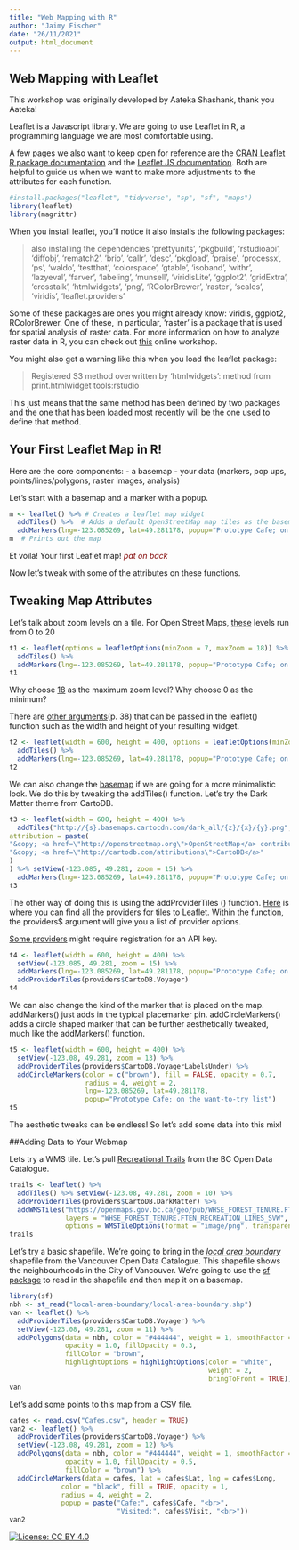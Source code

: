 ```yaml
---
title: "Web Mapping with R"
author: "Jaimy Fischer"
date: "26/11/2021"
output: html_document
---
```


## Web Mapping with Leaflet

This workshop was originally developed by Aateka Shashank, thank you Aateka! 

Leaflet is a Javascript library. We are going to use Leaflet in R, a programming language we are most comfortable using.

A few pages we also want to keep open for reference are the [CRAN Leaflet R package documentation](https://cran.r-project.org/web/packages/leaflet/leaflet.pdf) and the [Leaflet JS documentation](https://leafletjs.com/reference-1.7.1.html). Both are helpful to guide us when we want to make more adjustments to the attributes for each function.

```r
#install.packages("leaflet", "tidyverse", "sp", "sf", "maps")
library(leaflet)
library(magrittr)
```

When you install leaflet, you'll notice it also installs the following packages:

> also installing the dependencies ‘prettyunits’, ‘pkgbuild’, ‘rstudioapi’, ‘diffobj’, ‘rematch2’, ‘brio’, ‘callr’, ‘desc’, ‘pkgload’, ‘praise’, ‘processx’, ‘ps’, ‘waldo’, ‘testthat’, ‘colorspace’, ‘gtable’, ‘isoband’, ‘withr’, ‘lazyeval’, ‘farver’, ‘labeling’, ‘munsell’, ‘viridisLite’, ‘ggplot2’, ‘gridExtra’, ‘crosstalk’, ‘htmlwidgets’, ‘png’, ‘RColorBrewer’, ‘raster’, ‘scales’, ‘viridis’, ‘leaflet.providers’

Some of these packages are ones you might already know: viridis, ggplot2, RColorBrewer. One of these, in particular, 'raster' is a package that is used for spatial analysis of raster data. For more information on how to analyze raster data in R, you can check out [this](https://datacarpentry.org/r-raster-vector-geospatial/) online workshop.

You might also get a warning like this when you load the leaflet package:

> Registered S3 method overwritten by 'htmlwidgets':
  method           from         
  print.htmlwidget tools:rstudio

This just means that the same method has been defined by two packages and the one that has been loaded most recently will be the one used to define that method.


## Your First Leaflet Map in R!

Here are the core components:
- a basemap
- your data (markers, pop ups, points/lines/polygons, raster images, analysis)

Let's start with a basemap and a marker with a popup.

```r
m <- leaflet() %>% # Creates a leaflet map widget
  addTiles() %>%  # Adds a default OpenStreetMap map tiles as the basemap
  addMarkers(lng=-123.085269, lat=49.281178, popup="Prototype Cafe; on the want-to-try list") # Adds the marker and the popup together
m  # Prints out the map
```

Et voila! Your first Leaflet map! <span style="color:maroon">*pat on back*</span>

Now let's tweak with some of the attributes on these functions.

## Tweaking Map Attributes

Let's talk about zoom levels on a tile. For Open Street Maps, [these](https://wiki.openstreetmap.org/wiki/Zoom_levels) levels run from 0 to 20

```r
t1 <- leaflet(options = leafletOptions(minZoom = 7, maxZoom = 18)) %>%
  addTiles() %>%
  addMarkers(lng=-123.085269, lat=49.281178, popup="Prototype Cafe; on the want-to-try list")
t1
```

Why choose [18](https://developer.tomtom.com/blog/decoded/understanding-map-tile-grids-and-zoom-levels) as the maximum zoom level?
Why choose 0 as the minimum?

There are [other arguments](https://cran.r-project.org/web/packages/leaflet/leaflet.pdf)(p. 38) that can be passed in the leaflet() function such as the width and height of your resulting widget.

```r
t2 <- leaflet(width = 600, height = 400, options = leafletOptions(minZoom = 7, maxZoom = 18)) %>%
  addTiles() %>%
  addMarkers(lng=-123.085269, lat=49.281178, popup="Prototype Cafe; on the want-to-try list")
t2
```

We can also change the [basemap](https://carto.com/help/building-maps/basemap-list/) if we are going for a more minimalistic look. We do this by tweaking the addTiles() function. Let's try the Dark Matter theme from CartoDB.

```r
t3 <- leaflet(width = 600, height = 400) %>% 
  addTiles("http://{s}.basemaps.cartocdn.com/dark_all/{z}/{x}/{y}.png",
attribution = paste(
"&copy; <a href=\"http://openstreetmap.org\">OpenStreetMap</a> contributors",
"&copy; <a href=\"http://cartodb.com/attributions\">CartoDB</a>"
)
) %>% setView(-123.085, 49.281, zoom = 15) %>%
  addMarkers(lng=-123.085269, lat=49.281178, popup="Prototype Cafe; on the want-to-try list")
t3
```

The other way of doing this is using the addProviderTiles () function. [Here](http://leaflet-extras.github.io/leaflet-providers/preview/index.html) is where you can find all the providers for tiles to Leaflet. Within the function, the providers$ argument will give you a list of provider options.

[Some providers](https://github.com/leaflet-extras/leaflet-providers) might require registration for an API key.

```r
t4 <- leaflet(width = 600, height = 400) %>% 
  setView(-123.085, 49.281, zoom = 15) %>%
  addMarkers(lng=-123.085269, lat=49.281178, popup="Prototype Cafe; on the want-to-try list") %>%
  addProviderTiles(providers$CartoDB.Voyager)
t4
```

We can also change the kind of the marker that is placed on the map. addMarkers() just adds in the typical placemarker pin. addCircleMarkers() adds a circle shaped marker that can be further aesthetically tweaked, much like the addMarkers() function.

```r
t5 <- leaflet(width = 600, height = 400) %>%
  setView(-123.08, 49.281, zoom = 13) %>%
  addProviderTiles(providers$CartoDB.VoyagerLabelsUnder) %>%
  addCircleMarkers(color = c("brown"), fill = FALSE, opacity = 0.7, 
                   radius = 4, weight = 2,
                   lng=-123.085269, lat=49.281178,
                   popup="Prototype Cafe; on the want-to-try list")
t5
```

The aesthetic tweaks can be endless! So let's add some data into this mix!

##Adding Data to Your Webmap

Lets try a WMS tile. Let's pull [Recreational Trails](https://catalogue.data.gov.bc.ca/dataset/recreation-line) from the BC Open Data Catalogue.

```r
trails <- leaflet() %>% 
  addTiles() %>% setView(-123.08, 49.281, zoom = 10) %>%
  addProviderTiles(providers$CartoDB.DarkMatter) %>%
  addWMSTiles("https://openmaps.gov.bc.ca/geo/pub/WHSE_FOREST_TENURE.FTEN_RECREATION_LINES_SVW/ows?SERVICE=WMS&",
              layers = "WHSE_FOREST_TENURE.FTEN_RECREATION_LINES_SVW",
              options = WMSTileOptions(format = "image/png", transparent = TRUE))
trails
```

Let's try a basic shapefile. We're going to bring in the [*local area boundary*](https://opendata.vancouver.ca/explore/dataset/local-area-boundary/information/) shapefile from the Vancouver Open Data Catalogue. This shapefile shows the neighbourhoods in the City of Vancouver. We're going to use the [sf package](https://datacarpentry.org/r-raster-vector-geospatial/06-vector-open-shapefile-in-r/index.html) to read in the shapefile and then map it on a basemap. 

```r
library(sf)
nbh <- st_read("local-area-boundary/local-area-boundary.shp")
van <- leaflet() %>%
  addProviderTiles(providers$CartoDB.Voyager) %>%
  setView(-123.08, 49.281, zoom = 11) %>%
  addPolygons(data = nbh, color = "#444444", weight = 1, smoothFactor = 0.5,
              opacity = 1.0, fillOpacity = 0.3,
              fillColor = "brown",
              highlightOptions = highlightOptions(color = "white",
                                                  weight = 2,
                                                  bringToFront = TRUE))
van
```

Let's add some points to this map from a CSV file.

```r
cafes <- read.csv("Cafes.csv", header = TRUE)
van2 <- leaflet() %>%
  addProviderTiles(providers$CartoDB.Voyager) %>%
  setView(-123.08, 49.281, zoom = 12) %>%
  addPolygons(data = nbh, color = "#444444", weight = 1, smoothFactor = 0.5,
              opacity = 1.0, fillOpacity = 0.5,
              fillColor = "brown") %>%
  addCircleMarkers(data = cafes, lat = cafes$Lat, lng = cafes$Long,
             color = "black", fill = TRUE, opacity = 1,
             radius = 4, weight = 2,
             popup = paste("Cafe:", cafes$Cafe, "<br>",
                           "Visited:", cafes$Visit, "<br>"))
van2
```

[![License: CC BY 4.0](https://licensebuttons.net/l/by/4.0/80x15.png)](https://creativecommons.org/licenses/by/4.0/)

